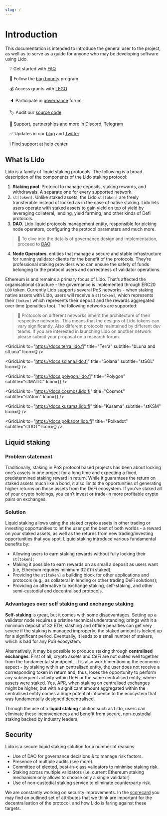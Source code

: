 ```yaml
---
slug: /
---
```



# Introduction

This documentation is intended to introduce the general user to the project, as well as to serve as a guide for anyone who may be developing software using Lido. 
 
&emsp;❔ Get started with [FAQ](https://lido.fi/faq) 

&emsp;🐞 Follow the [bug bounty](https://immunefi.com/bounty/lido/) program 

&emsp;💰 Access grants with [LEGO](http://lego.lido.fi)

&emsp;🔈 Participate in [governance](https://research.lido.fi/) forum

&emsp;🏷️ Audit our [source code](https://github.com/lidofinance) 

&emsp;🤝 Support, partnerships and more in [Discord]((https://discord.gg/vgdPfhZ)), [Telegram](https://t.me/lidofinance) 

&emsp;✅ Updates in our [blog](https://blog.lido.fi/) and [Twitter](https://twitter.com/lidofinance) 

&emsp;ℹ️ Find support at [help center]((https://help.lido.fi/)) 
  
## What is Lido

Lido is a family of liquid staking protocols. The following is a broad description of the components of the Lido staking protocol: 
 
1. **Staking pool**. Protocol to manage deposits, staking rewards, and withdrawals. A separate one for every supported network. 
2. `st[token]`. Unlike staked assets, the Lido `st[token]` are freely transferable instead of locked as in the case of native staking. Lido lets users operate with staked assets to gain yield on top of yield by leveraging collateral, lending, yield farming, and other kinds of Defi protocols. 
3. **DAO**. Lido liquid protocols management entity, responsible for picking node operators, configuring the protocol parameters and much more. 
 
> 📝 To dive into the details of governance design and implementation, proceed to [DAO](lido-dao.md) 
 
4. **Node Operators**. entities that manage a secure and stable infrastructure for running validator clients for the benefit of the protocols. They’re professional staking providers who can ensure the safety of funds belonging to the protocol users and correctness of validator operations. 
 
Ethereum is and remains a primary focus of Lido. That’s affected the organisational structure - the governance is implemented through ERC20 `LDO` token. Currently Lido supports several PoS networks - when staking native assets with Lido, users will receive a `st[token]`, which represents their `[token]` which represents their deposit and the rewards aggregated over time (penalties too). The following networks are supported: 
 
> 📝 Protocols on different networks inherit the architecture of their respective networks. This means that the designs of Lido tokens can vary significantly. Also different protocols maintained by different dev teams. If you are interested in launching Lido on another network please submit your proposal on a research forum. 
 
<Grid> 
 
<GridLink 
  to="https://docs.terra.lido.fi" 
  title="Terra" 
  subtitle="bLuna and stLuna" 
  Icon={<TerraIcon />} 
/> 
 
<GridLink 
  to="https://docs.solana.lido.fi" 
  title="Solana" 
  subtitle="stSOL" 
  Icon={<SolanaIcon />} 
/> 
 
<GridLink 
  to="https://docs.polygon.lido.fi" 
  title="Polygon" 
  subtitle="stMATIC" 
  Icon={<PolygonIcon />} 
/> 
 
<GridLink 
  to="https://docs.cosmos.lido.fi" 
  title="Cosmos" 
  subtitle="stAtom" 
  Icon={<CosmosIcon />} 
/> 
 
<GridLink 
  to="https://docs.kusama.lido.fi" 
  title="Kusama" 
  subtitle="stKSM" 
  Icon={<KusamaIcon />} 
/> 
 
<GridLink 
  to="https://docs.polkadot.lido.fi" 
  title="Polkadot" 
  subtitle="stDOT" 
  Icon={<PolkadotIcon />} 
/> 
 
</Grid> 
 

## Liquid staking 

### Problem statement

Traditionally, staking in PoS protocol based projects has been about locking one’s assets in one project for a long time and expecting a fixed, predetermined staking reward in return. While it guarantees the return on staked assets much like a bond, it also limits the opportunities of generating higher returns on those assets from the DeFi ecosystem. If you’ve staked all of your crypto holdings, you can’t invest or trade-in more profitable crypto pairs on exchanges. 

### Solution 
 
Liquid staking allows using the staked crypto assets in other trading or investing opportunities to let the user get the best of both worlds - a reward on your staked assets, as well as the returns from new trading/investing opportunities that you spot. Liquid staking introduce various fundamental benefits by: 
- Allowing users to earn staking rewards without fully locking their `st[token]`;  
- Making it possible to earn rewards on as small a deposit as users want (i.e, Ethereum requires minimum 32 `ETH` staked);  
- Providing the `st[token]` a building block for other applications and protocols (e.g., as collateral in lending or other trading DeFi solutions);  
- Providing an alternative to exchange staking, self-staking, and other semi-custodial and decentralised protocols. 
 
### Advantages over self staking and exchange staking 
 
**Self-staking** is great, but it comes with some disadvantages. Setting up a validator node requires a pristine technical understanding; brings with it a minimum deposit of 32 ETH; slashing and offline penalties can get very severe if the staking is managed improperly; the staked amount is locked up for a significant period. Eventually, it leads to a small number of stakers, which is bad for any PoS ecosystem. 
 
Alternatively, it may be possible to produce staking through **centralised exchanges**. First of all, crypto assets and CeFi are not suited well together from the fundamental standpoint.. It is also worth mentioning the economic aspect - by staking within an centralised entity, the user does not receive a corresponding token in return and, thus, loses the opportunity to perform any subsequent activity within DeFi or the same centralised entity, where assets were staked. Yes, APR, when staking on centralised exchanges might be higher, but with a significant amount aggregated within the centralised entity comes a huge potential influence to the ecosystem that was fundamentally designed decentralised.  
 
Through the use of a **liquid staking** solution such as Lido, users can eliminate these inconveniences and benefit from secure, non-custodial staking backed by industry leaders.

## Security

Lido is a secure liquid staking solution for a number of reasons:
- Use of DAO for governance decisions & to manage risk factors.
- Presence of multiple audits (see more).
- Committee of elected, best-in-class validators to minimise staking risk.
- Staking across multiple validators (i.e. current Ethereum staking mechanism only allows to choose only a single validator)
- Use of non-custodial staking service to eliminate counterparty risk.

We are constantly working on security improvements. In the [scorecard](https://scorecard.lido.fi/) you may find an  outlined set of attributes that we think are important for the decentralisation of the protocol, and how Lido is faring against these targets.  
